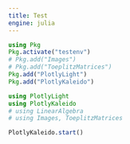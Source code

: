 ```yaml
---
title: Test
engine: julia
---
```


```julia
using Pkg
Pkg.activate("testenv")
# Pkg.add("Images")
# Pkg.add("ToeplitzMatrices")
Pkg.add("PlotlyLight")
Pkg.add("PlotlyKaleido")

using PlotlyLight
using PlotlyKaleido
# using LinearAlgebra
# using Images, ToeplitzMatrices

PlotlyKaleido.start()
```

